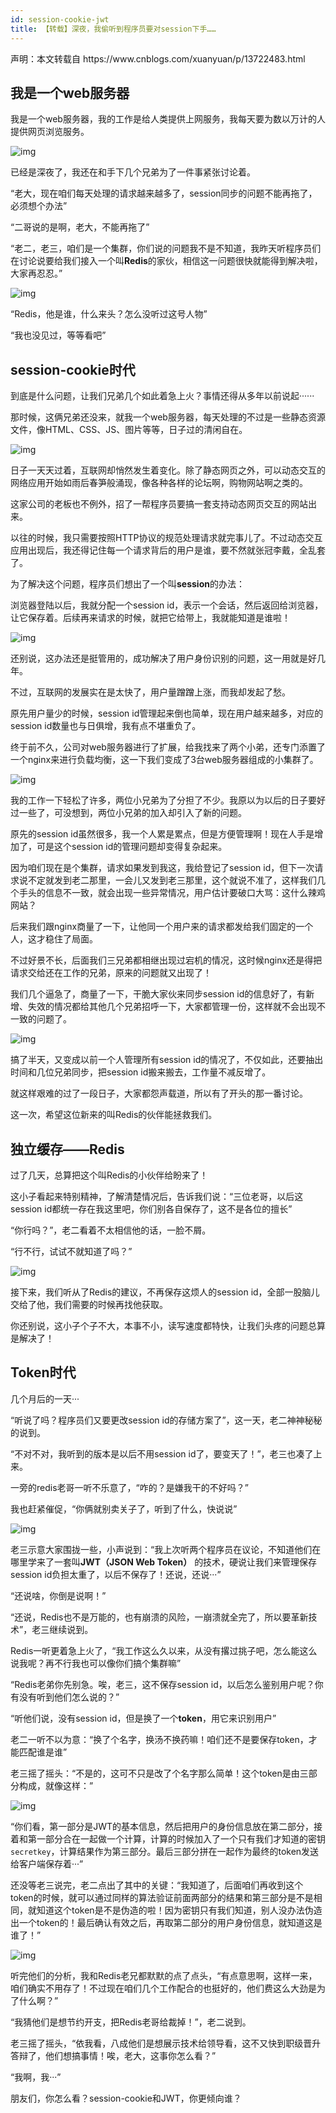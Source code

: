 ```yaml
---
id: session-cookie-jwt
title: 【转载】深夜，我偷听到程序员要对session下手……
---
```


<TipBox>
  声明：本文转载自 <Link href='https://www.cnblogs.com/xuanyuan/p/13722483.html'>https://www.cnblogs.com/xuanyuan/p/13722483.html</Link>
</TipBox>


## 我是一个web服务器

我是一个web服务器，我的工作是给人类提供上网服务，我每天要为数以万计的人提供网页浏览服务。

![img](https://images.shiguangping.com/imgs/20200926114956.image)

 

已经是深夜了，我还在和手下几个兄弟为了一件事紧张讨论着。

“老大，现在咱们每天处理的请求越来越多了，session同步的问题不能再拖了，必须想个办法”

“二哥说的是啊，老大，不能再拖了”

“老二，老三，咱们是一个集群，你们说的问题我不是不知道，我昨天听程序员们在讨论说要给我们接入一个叫**Redis**的家伙，相信这一问题很快就能得到解决啦，大家再忍忍。”

![img](https://images.shiguangping.com/imgs/20200926115009.image)

 

“Redis，他是谁，什么来头？怎么没听过这号人物”

“我也没见过，等等看吧”

## session-cookie时代

到底是什么问题，让我们兄弟几个如此着急上火？事情还得从多年以前说起······

那时候，这俩兄弟还没来，就我一个web服务器，每天处理的不过是一些静态资源文件，像HTML、CSS、JS、图片等等，日子过的清闲自在。

![img](https://images.shiguangping.com/imgs/20200926115025.image)

 

日子一天天过着，互联网却悄然发生着变化。除了静态网页之外，可以动态交互的网络应用开始如雨后春笋般涌现，像各种各样的论坛啊，购物网站啊之类的。

这家公司的老板也不例外，招了一帮程序员要搞一套支持动态网页交互的网站出来。

以往的时候，我只需要按照HTTP协议的规范处理请求就完事儿了。不过动态交互应用出现后，我还得记住每一个请求背后的用户是谁，要不然就张冠李戴，全乱套了。

为了解决这个问题，程序员们想出了一个叫**session**的办法：

浏览器登陆以后，我就分配一个session id，表示一个会话，然后返回给浏览器，让它保存着。后续再来请求的时候，就把它给带上，我就能知道是谁啦！

![img](https://images.shiguangping.com/imgs/20200926115033.image)

 

还别说，这办法还是挺管用的，成功解决了用户身份识别的问题，这一用就是好几年。

不过，互联网的发展实在是太快了，用户量蹭蹭上涨，而我却发起了愁。

原先用户量少的时候，session id管理起来倒也简单，现在用户越来越多，对应的session id数量也与日俱增，我有点不堪重负了。

终于前不久，公司对web服务器进行了扩展，给我找来了两个小弟，还专门添置了一个nginx来进行负载均衡，这一下我们变成了3台web服务器组成的小集群了。

![img](https://images.shiguangping.com/imgs/20200926115041.image)

 

我的工作一下轻松了许多，两位小兄弟为了分担了不少。我原以为以后的日子要好过一些了，可没想到，两位小兄弟的加入却引入了新的问题。

原先的session id虽然很多，我一个人累是累点，但是方便管理啊！现在人手是增加了，可是这个session id的管理问题却变得复杂起来。

因为咱们现在是个集群，请求如果发到我这，我给登记了session id，但下一次请求说不定就发到老二那里，一会儿又发到老三那里，这个就说不准了，这样我们几个手头的信息不一致，就会出现一些异常情况，用户估计要破口大骂：这什么辣鸡网站？

后来我们跟nginx商量了一下，让他同一个用户来的请求都发给我们固定的一个人，这才稳住了局面。

不过好景不长，后面我们三兄弟都相继出现过宕机的情况，这时候nginx还是得把请求交给还在工作的兄弟，原来的问题就又出现了！

我们几个逼急了，商量了一下，干脆大家伙来同步session id的信息好了，有新增、失效的情况都给其他几个兄弟招呼一下，大家都管理一份，这样就不会出现不一致的问题了。

![img](https://images.shiguangping.com/imgs/20200926115049.image)

 

搞了半天，又变成以前一个人管理所有session id的情况了，不仅如此，还要抽出时间和几位兄弟同步，把session id搬来搬去，工作量不减反增了。

就这样艰难的过了一段日子，大家都怨声载道，所以有了开头的那一番讨论。

这一次，希望这位新来的叫Redis的伙伴能拯救我们。

## 独立缓存——Redis

过了几天，总算把这个叫Redis的小伙伴给盼来了！

这小子看起来特别精神，了解清楚情况后，告诉我们说：“三位老哥，以后这session id都统一存在我这里吧，你们别各自保存了，这不是各位的擅长”

“你行吗？”，老二看着不太相信他的话，一脸不屑。

“行不行，试试不就知道了吗？”

![img](https://images.shiguangping.com/imgs/20200926115055.image)

 

接下来，我们听从了Redis的建议，不再保存这烦人的session id，全部一股脑儿交给了他，我们需要的时候再找他获取。

你还别说，这小子个子不大，本事不小，读写速度都特快，让我们头疼的问题总算是解决了！

## Token时代

几个月后的一天···

“听说了吗？程序员们又要更改session id的存储方案了”，这一天，老二神神秘秘的说到。

“不对不对，我听到的版本是以后不用session id了，要变天了！”，老三也凑了上来。

一旁的redis老哥一听不乐意了，“咋的？是嫌我干的不好吗？”

我也赶紧催促，“你俩就别卖关子了，听到了什么，快说说”

![img](https://images.shiguangping.com/imgs/20200926115102.image)

 

老三示意大家围拢一些，小声说到：“我上次听两个程序员在议论，不知道他们在哪里学来了一套叫**JWT（JSON Web Token）** 的技术，硬说让我们来管理保存session id负担太重了，以后不保存了！还说，还说···”

“还说啥，你倒是说啊！”

“还说，Redis也不是万能的，也有崩溃的风险，一崩溃就全完了，所以要革新技术”，老三继续说到。

Redis一听更着急上火了，“我工作这么久以来，从没有撂过挑子吧，怎么能这么说我呢？再不行我也可以像你们搞个集群嘛”

“Redis老弟你先别急。唉，老三，这不保存session id，以后怎么鉴别用户呢？你有没有听到他们怎么说的？”

“听他们说，没有session id，但是换了一个**token**，用它来识别用户”

老二一听不以为意：“换了个名字，换汤不换药嘛！咱们还不是要保存token，才能匹配谁是谁”

老三摇了摇头：“不是的，这可不只是改了个名字那么简单！这个token是由三部分构成，就像这样：”

![img](https://images.shiguangping.com/imgs/20200926115110.image)

 

“你们看，第一部分是JWT的基本信息，然后把用户的身份信息放在第二部分，接着和第一部分合在一起做一个计算，计算的时候加入了一个只有我们才知道的密钥`secretkey`，计算结果作为第三部分。最后三部分拼在一起作为最终的token发送给客户端保存着···”

还没等老三说完，老二点出了其中的关键：“我知道了，后面咱们再收到这个token的时候，就可以通过同样的算法验证前面两部分的结果和第三部分是不是相同，就知道这个token是不是伪造的啦！因为密钥只有我们知道，别人没办法伪造出一个token的！最后确认有效之后，再取第二部分的用户身份信息，就知道这是谁了！”

![img](https://images.shiguangping.com/imgs/20200926115118.image)

 

听完他们的分析，我和Redis老兄都默默的点了点头，“有点意思啊，这样一来，咱们确实不用存了！不过现在咱们几个工作配合的也挺好的，他们费这么大劲是为了什么啊？”

“我猜他们是想节约开支，把Redis老哥给裁掉！”，老二说到。

老三摇了摇头，“依我看，八成他们是想展示技术给领导看，这不又快到职级晋升答辩了，他们想搞事情！唉，老大，这事你怎么看？”

“我啊，我···”

朋友们，你怎么看？session-cookie和JWT，你更倾向谁？



